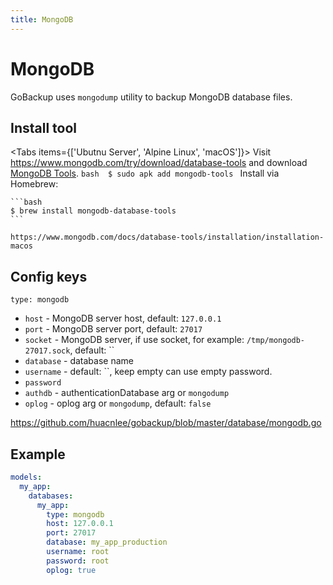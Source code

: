 ```yaml
---
title: MongoDB
---
```



# MongoDB

GoBackup uses `mongodump` utility to backup MongoDB database files.

## Install tool

<Tabs items={['Ubutnu Server', 'Alpine Linux', 'macOS']}>
  <Tab>
    Visit https://www.mongodb.com/try/download/database-tools and download [MongoDB Tools](https://www.mongodb.com/try/download/database-tools).
  </Tab>
  <Tab>
    ```bash 
    $ sudo apk add mongodb-tools
    ```
  </Tab>
  <Tab>
    Install via Homebrew:

    ```bash
    $ brew install mongodb-database-tools
    ```

    https://www.mongodb.com/docs/database-tools/installation/installation-macos
  </Tab>
</Tabs>

## Config keys

`type: mongodb`

- `host` - MongoDB server host, default: `127.0.0.1`
- `port` - MongoDB server port, default: `27017`
- `socket` - MongoDB server, if use socket, for example: `/tmp/mongodb-27017.sock`, default: ``
- `database` - database name
- `username` - default: ``, keep empty can use empty password.
- `password`
- `authdb` - authenticationDatabase arg or `mongodump`
- `oplog` - oplog arg or `mongodump`, default: `false`

https://github.com/huacnlee/gobackup/blob/master/database/mongodb.go

## Example

```yml
models:
  my_app:
    databases:
      my_app:
        type: mongodb
        host: 127.0.0.1
        port: 27017
        database: my_app_production
        username: root
        password: root
        oplog: true
```
